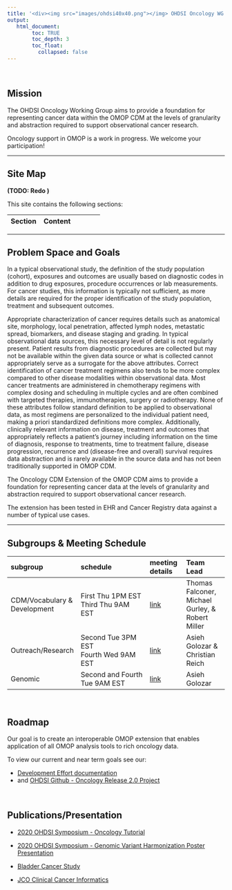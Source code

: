 ```yaml
---
title: '<div><img src="images/ohdsi40x40.png"></img> OHDSI Oncology WG </div>'
output:
   html_document:
        toc: TRUE
        toc_depth: 3
        toc_float:
          collapsed: false
---
```


<br>

## **Mission**

The OHDSI Oncology Working Group aims to provide a foundation for representing cancer data within the OMOP CDM at the levels of granularity and abstraction required to support observational cancer research.

Oncology support in OMOP is a work in progress. We welcome your participation!

---

## **Site Map**

**(TODO: Redo )**

This site contains the following sections:

Section | Content 
:-------------------------|:----------------------------------------------

---

## **Problem Space and Goals**

In a typical observational study, the definition of the study population (cohort), exposures and outcomes are usually based on diagnostic codes in addition to drug exposures, procedure occurrences or lab measurements. For cancer studies, this information is typically not sufficient, as more details are required for the proper identification of the study population, treatment and subsequent outcomes.

Appropriate characterization of cancer requires details such as anatomical site, morphology, local penetration, affected lymph nodes, metastatic spread, biomarkers, and disease staging and grading. In typical observational data sources, this necessary level of detail is not regularly present. Patient results from diagnostic procedures are collected but may not be available within the given data source or what is collected cannot appropriately serve as a surrogate for the above attributes. Correct identification of cancer treatment regimens also tends to be more complex compared to other disease modalities within observational data. Most cancer treatments are administered in chemotherapy regimens with complex dosing and scheduling in multiple cycles and are often combined with targeted therapies, immunotherapies, surgery or radiotherapy. None of these attributes follow standard definition to be applied to observational data, as most regimens are personalized to the individual patient need, making a priori standardized definitions more complex. Additionally, clinically relevant information on disease, treatment and outcomes that appropriately reflects a patient’s journey including information on the time of diagnosis, response to treatments, time to treatment failure, disease progression, recurrence and (disease-free and overall) survival requires data abstraction and is rarely available in the source data and has not been traditionally supported in OMOP CDM.

The Oncology CDM Extension of the OMOP CDM aims to provide a foundation for representing cancer data at the levels of granularity and abstraction required to support observational cancer research.

The extension has been tested in EHR and Cancer Registry data against a number of typical use cases.

---

##   **Subgroups & Meeting Schedule**

subgroup|schedule|meeting details|Team Lead
:------------------|:--------------------------|:------------|:--------------
|CDM/Vocabulary & Development|First Thu 1PM EST<br>Third Thu 9AM EST|[link](https://teams.microsoft.com/l/meetup-join/19%3a239caede18574bc183f75a7a5eb9e826%40thread.tacv2/1608665830064?context=%7b%22Tid%22%3a%22a30f0094-9120-4aab-ba4c-e5509023b2d5%22%2c%22Oid%22%3a%22e1bfdbcb-c8d0-4744-bdf5-a26789ddd15b%22%7d)|Thomas Falconer, Michael Gurley, & Robert Miller
|Outreach/Research|Second Tue 3PM EST<br>Fourth Wed 9AM EST|[link](https://nam04.safelinks.protection.outlook.com/ap/t-59584e83/?url=https%3A%2F%2Fteams.microsoft.com%2Fl%2Fmeetup-join%2F19%253a3d57479b0f804e26bcef0aa5b1465c12%2540thread.tacv2%2F1608669595080%3Fcontext%3D%257b%2522Tid%2522%253a%2522a30f0094-9120-4aab-ba4c-e5509023b2d5%2522%252c%2522Oid%2522%253a%2522e1bfdbcb-c8d0-4744-bdf5-a26789ddd15b%2522%257d&data=04%7C01%7Csratwani%40us.imshealth.com%7C30c5cbd8817c4cad042808d9193c1d32%7C5989ece0f90e40bf9c791a7beccdb861%7C0%7C0%7C637568569301832802%7CUnknown%7CTWFpbGZsb3d8eyJWIjoiMC4wLjAwMDAiLCJQIjoiV2luMzIiLCJBTiI6Ik1haWwiLCJXVCI6Mn0%3D%7C0&sdata=AFANjWGwRVGHYHWKqJLMFZHvQ42t8TkPGERrmWyNjnc%3D&reserved=0)|Asieh Golozar & Christian Reich
|Genomic|Second and Fourth Tue 9AM EST|[link](https://teams.microsoft.com/l/meetup-join/19%3aa38d75bbaf8b4093b78f4ff4b0201f11%40thread.tacv2/1608669187453?context=%7b%22Tid%22%3a%22a30f0094-9120-4aab-ba4c-e5509023b2d5%22%2c%22Oid%22%3a%22e1bfdbcb-c8d0-4744-bdf5-a26789ddd15b%22%7d)|Asieh Golozar


<br>

## **Roadmap**

Our goal is to create an interoperable OMOP extension that enables application of all OMOP analysis tools to rich oncology data.

To view our current and near term goals see our:

  - [Development Effort documentation](development.html) 
  - and [OHDSI Github - Oncology Release 2.0 Project](https://github.com/orgs/OHDSI/projects/13)


<br>



## **Publications/Presentation**

- [2020 OHDSI Symposium - Oncology Tutorial](https://github.com/OHDSI/OncologyWG/wiki/Oncology-Tutorial)

- [2020 OHDSI Symposium - Genomic Variant Harmonization Poster Presentation](https://github.com/OHDSI/OncologyWG/wiki/Genomic-Variant-Harmonization)

- [Bladder Cancer Study](https://github.com/OHDSI/OncologyWG/wiki/Bladder-Cancer-Study)

- [JCO Clinical Cancer Informatics](https://ascopubs.org/doi/10.1200/CCI.20.00079)

<br>


